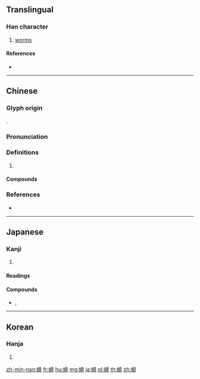 {{character info/new}}
{{also|蛲}}
==Translingual==

===Han character===
{{Han char|rn=142|rad=虫|as=12|sn=18|four=54111|canj=LIGGU|ids=⿰虫堯}}

# [[worms]]

====References====
* {{Han ref|kx=1098.100|dkj=33626|dj=1562.170|hdz=42889.050|uh=87EF|ud=34799|bh=C2CC|bd=49868}}

----

==Chinese==
{{zh-forms|s=蛲}}

===Glyph origin===
{{Han etym}}
{{Han compound|虫|堯|c1=s|c2=p|t1=worm|ls=psc}}.

===Pronunciation===
{{zh-pron
|m=náo,ráo
|c=jiu4,naau4
|mn=giô/ngiau/ngiauh
|mc=y
|oc=y
|cat=
}}
{{attention|zh|please check and/or split}}

===Definitions===
{{zh-hanzi}}

# {{rfdef|zh}}

====Compounds====
{{zh-der|蟯蟲}}

===References===
* {{R:yue:Hanzi}}

----

==Japanese==

===Kanji===
{{ja-kanji|rs=虫12}}

# {{defn|lang=ja|sort=虫12}}

====Readings====
{{ja-readings|goon=[[にょう]] (nyō)||kanon=[[じょう]] (jō)|kanyoon=[[ぎょう]] (gyō)}}

====Compounds====
* {{ja-r|蟯虫|ぎょうちゅう}}, {{ja-r|蟯虫|じょうちゅう|[[pinworm]]}}

----

==Korean==

===Hanja===
{{ko-hanja|hangeul=요|eumhun=|rv=yo|mr=yo|y=yo}}

# {{defn|lang=ko|sort=虫12}}

[[zh-min-nan:蟯]]
[[fr:蟯]]
[[hu:蟯]]
[[mg:蟯]]
[[ja:蟯]]
[[pl:蟯]]
[[th:蟯]]
[[zh:蟯]]